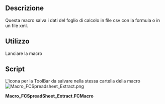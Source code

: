 <languages/>
<div class="mw-translate-fuzzy">
{{Macro/it
|Name=Macro_FCSpreadsheet_Extract
|Icon=Macro_FCSpreadsheet_Extract.png
|Translate=Macro_FCSpreadsheet_Extract
|Description=Questa macro salva i dati di una tabella con le formule.<br/> <br/>{{ColoredText|#ff0000|#ffffff|Nuova versione solo per FC version 0.18 e piu (PySide2 Qt5)}} <br/> <br/> Per la precedente versione vedi [https://gist.githubusercontent.com/mario52a/29f7dce6934e8adf5d584bdddd2e469f/raw/ef0b0de56a65afc34a9a1a969969797910f3a004/Macro_FCSpreadSheet_Extract.FCMacro Macro_FCSpreadSheet_Extract.FCMacro] installare manualmente
|Author=Mario52
|Version=0.2
|Date=2020-03-14
|FCVersion=0.18 e più
|Download=[https://www.freecadweb.org/wiki/images/d/d5/Macro_FCSpreadsheet_Extract.png ToolBar Icon]
}}
</div>

<span id="Description"></span>
==Descrizione== 

Questa macro salva i dati del foglio di calcolo in file csv con la formula o in un file xml.

<span id="Usage"></span>
==Utilizzo==

Lanciare la macro

==Script==

L'icona per la ToolBar da salvare nella stessa cartella della macro [[File:Macro_FCSpreadsheet_Extract.png]]

'''Macro_FCSpreadSheet_Extract.FCMacro'''

{{MacroCode|code=
# -*- coding: utf-8 -*-
from __future__ import unicode_literals
"""
***************************************************************************
*   Copyright (c) 2018 2019 2020 <mario52>                                *
*                                                                         *
*   This file is a supplement to the FreeCAD CAx development system.      *
*                                                                         *
*   This program is free software; you can redistribute it and/or modify  *
*   it under the terms of the GNU Lesser General Public License (LGPL)    *
*   as published by the Free Software Foundation; either version 2 of     *
*   the License, or (at your option) any later version.                   *
*   for detail see the LICENCE text file.                                 *
*                                                                         *
*   This software is distributed in the hope that it will be useful,      *
*   but WITHOUT ANY WARRANTY; without even the implied warranty of        *
*   MERCHANTABILITY or FITNESS FOR A PARTICULAR PURPOSE.  See the         *
*   GNU Library General Public License for more details.                  *
*                                                                         *
*   You should have received a copy of the GNU Library General Public     *
*   License along with this macro; if not, write to the Free Software     *
*   Foundation, Inc., 59 Temple Place, Suite 330, Boston, MA  02111-1307  *
*   USA                                                                   *
***************************************************************************
*           WARNING! All changes in this file will be lost and            *  
*                  may cause malfunction of the program                   *
***************************************************************************
"""
#05/05/2018 14/03/2020
#
__title__   = "FCSpreadSheet_Extract"
__author__  = "Mario52"
__url__     = "https://freecad.org"
__Wiki__    = "https://wiki.freecad.org/Macro_FCSpreadSheet_Extract"
__version__ = "00.03"
__date__    = "2020/03/14" #YYYY/MM/DD


#### Test FreeCAD.Version above 0.17 BEGIN ##########################################################################################################
import WebGui
#WebGui.openBrowser("https://freecad.org/")
try:
    import PySide
    from PySide import QtGui
    import sys, os
    def errorDialog(msg):
        diag = QtGui.QMessageBox(QtGui.QMessageBox.Critical,u"Error FreeCAD Version",msg )
        diag.setWindowFlags(PySide.QtCore.Qt.WindowStaysOnTopHint) # PySide #cette fonction met la fenetre en avant
        diag.setStyleSheet("QLabel {color : #ffffff; background-color : #FF3300;  font: bold}")
        WebGui.openBrowser("https://gist.githubusercontent.com/mario52a/29f7dce6934e8adf5d584bdddd2e469f/raw/ef0b0de56a65afc34a9a1a969969797910f3a004/Macro_FCSpreadSheet_Extract.FCMacro" + "\n\n")
        diag.exec_()
        diag.setStyleSheet("Base")

    if int(FreeCAD.Version()[1]) < 18:      # Version of FreeCAD
        memo = PySide.QtGui.QClipboard()    # Copy the title in to the clipBoard
        memo.setText(__title__)    
        FreeCAD.Console.PrintMessage("https://gist.githubusercontent.com/mario52a/29f7dce6934e8adf5d584bdddd2e469f/raw/ef0b0de56a65afc34a9a1a969969797910f3a004/Macro_FCSpreadSheet_Extract.FCMacro" + "\n\n")
        errorDialog("This version " + __title__ + " works with FreeCAD v0.18 or higher. " + "\n\n"
                    "PySide2 Qt version: 5" + "\n\n"
                    "The macro it was derived from (30/04/2018 for FC v0.17) is displayed in your FreeCAD browser" + "\n\n"
                    "copy and paste it into the FCSpreadSheet_Extract macro or install it manually." + "\n\n"
                    "If the code is not displayed in the FreeCAD browser page," + "\n"
                    "copy the URL displayed in the Report View")
except Exception:
    None
#### Test FreeCAD.Version above 0.17 END ############################################################################################################

import PySide2
from PySide2 import QtWidgets, QtGui ,QtCore 
from PySide2.QtGui import *
from PySide2.QtCore import *
import copy
import re


path = FreeCAD.ConfigGet("UserAppData")
#path = Your path

global ESCAPE
global tableau
global data

########## separator 
ESCAPE = "\t"           #tabulation    #compatible FC
#ESCAPE = ","            #virgule       #compatible FCInfo
#ESCAPE = ";"            #point virgule #option
#ESCAPE = " "            #espace        #option
#ESCAPE = ""             #vide          #option
##########

def decodeColonne(colonne = "A"):                                  # converti la chaine A ... ZZ en numero de colonne ex: A = 1; AA = 27
    colonne  = re.split('[0-9]+', colonne, flags=re.IGNORECASE)[0] # supp the alphanumeric number ex: A2 = A; A12 = A (1A return 0)
    try:
        if len(colonne) > 1:
            return ((ord(colonne[0].upper()) - 64) * 26 ) + (ord(colonne[1].upper()) - 64) # max 2 car (AAAA return 27)
        else:
            return (ord(colonne.upper()) - 64 )
    except Exception:
        return 0

def decodeOccupation(dataTableau = ""):  # decode the max occupation Colonnes, Lines and give the cell occupation
    #
    #lineMax, colonneMax, cellsOccupation = decodeOccupation(FreeCAD.ActiveDocument.getObject(str(Sheet.Name)))
    #
    try:
        #tyty = unicode(dataTableau.cells.Content, "utf-8")
        tyty = dataTableau.cells.Content
        tyty = tyty.split(">")

        ####
        cellsOccupation = [] 
        cellsSorted     = []                                                 # search the "A1" definition
        for i in tyty[1:-2]:                                                 # split les cases dans la chaine XML
            i = i[i.find('"')+1:]
            i = i[:i.find('"')]
            cellsOccupation.append(i)

        cellsSorted = copy.deepcopy(cellsOccupation)
        cellsSorted.sort()

        ####
        linesMax = 0
        for i in cellsSorted:                                                # recherche le max (ligne et colonne)
            colonnesMax = re.split('[0-9]+', i, flags=re.IGNORECASE)         # colonne max (AA)
            try:
                dummy   = int(re.split('[A-Z]+', i, flags=re.IGNORECASE)[1]) # line
                if dummy > linesMax:
                    linesMax = dummy                                         # lines max
            except Exception:
                None
        del cellsSorted[:]
        ####
        return linesMax, decodeColonne(colonnesMax[0]), cellsOccupation      # return linesMax , colonnesMax, cellsOccupation

    except Exception:
        FreeCAD.Console.PrintError("Error data, Enter object <Sheet object> ex:" + "\n")
        FreeCAD.Console.PrintError("lineMax, colonneMax, cellsOccupation = decodeOccupation(FreeCAD.ActiveDocument.getObject(str(Sheet.Name)))" + "\n")
        return 0, 0, []

def caseTableau(ligne = 1, colonne = 1):                                     # calcule et code la case du tableur ex: 1,1 = A1; 7,7 = G7
    #
    # print caseTableau( 1, 1)
    #
    if ligne < 1: ligne = 1
    if ligne > 16384: ligne = 16384
    if colonne < 1: colonne = 1
    if colonne > 702: colonne = 702
    if (colonne > 26):
        if abs(colonne % 26) == 0:
            return chr(64 + (abs(colonne / 26) -1)) + chr(90) + str(ligne)
        else:
            return chr(64 + (abs(colonne / 26))) + chr(64 + (abs(colonne % 26))) + str(ligne)
    else:
        return chr(colonne + 64) + str(ligne)

def saveDataInFile(data = ""):
    global tableau

    SaveName, Filter = PySide2.QtWidgets.QFileDialog.getSaveFileName(None, "Save a file txt", path, "CSV (*.csv);;XML (*.xml)") # PySide

    if (SaveName == ""):
        App.Console.PrintMessage("Process aborted"+"\n")
    else:
        App.Console.PrintMessage("Registration of "+SaveName+"\n")
        try:
            file = open(SaveName, 'w')
            try:
                if Filter == "XML (*.xml)":
                    ext = "(*.xml)"
                    file.write(tableau.cells.Content)          # save XML
                else:
                    ext = "(*.csv)"
                    for i in data:
#                        file.write(unicode(i).encode("utf-8")) # save CSV
                        file.write(i) # save CSV

                        print(i)

            except Exception:
                App.Console.PrintError("Error write file "+ext+"\n")
            finally:
                file.close()
        except Exception:
            App.Console.PrintError("Error Open file "+SaveName+"\n")

##tableau.getContents("A2")                             #lire une celulle
##print App.ActiveDocument.Spreadsheet.cells.Content    #lire toutes les celulles # XML

try:
    for i in FreeCAD.ActiveDocument.Objects:               # search SpreadSheet in all object
        obj = FreeCAD.ActiveDocument.getObject(i.Name).TypeId.split("::")[0]
        if obj == "Spreadsheet":
            tableau = FreeCAD.ActiveDocument.getObject(str(i.Name))
            print( "Name : ",i.Name," ; Label : ",i.Label)
            break                                          # quit to the first SpreadSheet
    
    linesMax    = decodeOccupation(tableau)[0]             # linesMax
    colonnesMax = decodeOccupation(tableau)[1]             # colonnesMax
    #print decodeOccupation(tableau)[2]                    # display the cells occupied
    
    print( "Number cell : ", linesMax * colonnesMax," (", linesMax," L x ", colonnesMax," C)")
    FreeCADGui.updateGui()                                          # rafraichi l'ecran
    
    dataToSave = []
    for i in range(1, linesMax+1):
        for ii in range(1, colonnesMax+1):
    #        dataToSave.append(unicode(tableau.getContents(caseTableau(i,ii)), 'utf-8') + ESCAPE)
            dataToSave.append(tableau.getContents(caseTableau(i,ii)) + ESCAPE)
        dataToSave.append("\n")
    
    saveDataInFile(dataToSave)
    del dataToSave[:]
    
    print( "__Fin FCSpreadSheet_Extract__________\n")
except Exception:
    print ("No SpreadSheet in the document or Error")


}}